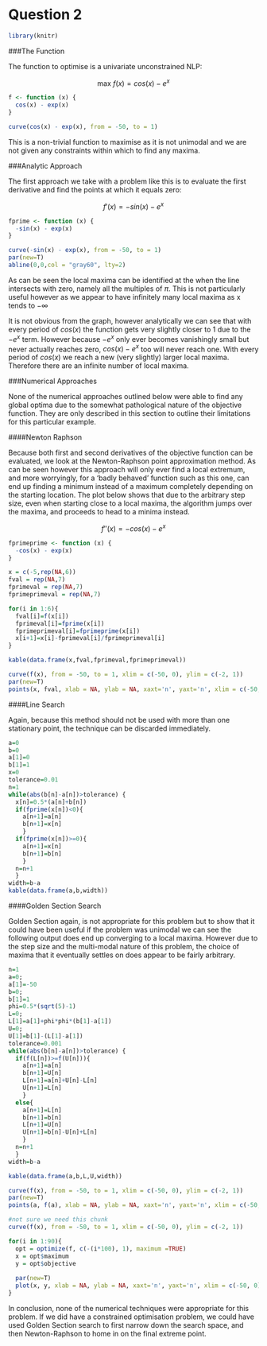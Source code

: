 # Question 2

```r
library(knitr)
```

###The Function

The function to optimise is a univariate unconstrained NLP:

$$\text{max } f(x) = cos(x) - e^x$$

```r
f <- function (x) {
  cos(x) - exp(x)
}

curve(cos(x) - exp(x), from = -50, to = 1)
```

This is a non-trivial function to maximise as it is not unimodal and we are not given any constraints within which to find any maxima. 

###Analytic Approach

The first approach we take with a problem like this is to evaluate the first derivative and find the points at which it equals zero:

$$f'(x) = -sin(x) - e^x$$

```r
fprime <- function (x) {
  -sin(x) - exp(x)
}

curve(-sin(x) - exp(x), from = -50, to = 1)
par(new=T)
abline(0,0,col = "gray60", lty=2)
```

As can be seen the local maxima can be identified at the when the line intersects with zero, namely all the multiples of $\pi$. This is not particularly useful however as we appear to have infinitely many local maxima as x tends to $- \infty$

It is not obvious from the graph, however analytically we can see that with every period of $cos(x)$ the function gets very slightly closer to 1 due to the $-e^x$ term. However because $-e^x$ only ever becomes vanishingly small but never actually reaches zero, $cos(x) - e^x$ too will never reach one. With every period of $cos(x)$ we reach a new (very slightly) larger local maxima. Therefore there are an infinite number of local maxima.


###Numerical Approaches

None of the numerical approaches outlined below were able to find any global optima due to the somewhat pathological nature of the objective function. They are only described in this section to outline their limitations for this particular example.

####Newton Raphson

Because both first and second derivatives of the objective function can be evaluated, we look at the Newton-Raphson point approximation method. As can be seen however this approach will only ever find a local extremum, and more worryingly, for a 'badly behaved' function such as this one, can end up finding a minimum instead of a maximum completely depending on the starting location. The plot below shows that due to the arbitrary step size, even when starting close to a local maxima, the algorithm jumps over the maxima, and proceeds to head to a minima instead.   

$$f''(x) = -cos(x) - e^x$$

```r
fprimeprime <- function (x) {
  -cos(x) - exp(x)
}
```


```r
x = c(-5,rep(NA,6))
fval = rep(NA,7)
fprimeval = rep(NA,7)
fprimeprimeval = rep(NA,7)

for(i in 1:6){
  fval[i]=f(x[i])
  fprimeval[i]=fprime(x[i])
  fprimeprimeval[i]=fprimeprime(x[i]) 
  x[i+1]=x[i]-fprimeval[i]/fprimeprimeval[i]
} 
```

```r
kable(data.frame(x,fval,fprimeval,fprimeprimeval))

curve(f(x), from = -50, to = 1, xlim = c(-50, 0), ylim = c(-2, 1))
par(new=T)
points(x, fval, xlab = NA, ylab = NA, xaxt='n', yaxt='n', xlim = c(-50, 0), ylim = c(-2, 1), col="red")

```

####Line Search

Again, because this method should not be used with more than one stationary point, the technique can be discarded immediately. 
```r
a=0
b=0
a[1]=0
b[1]=1
x=0
tolerance=0.01
n=1 
while(abs(b[n]-a[n])>tolerance) {
  x[n]=0.5*(a[n]+b[n]) 
  if(fprime(x[n])<0){
    a[n+1]=a[n]
    b[n+1]=x[n]
    }
  if(fprime(x[n])>=0){
    a[n+1]=x[n]
    b[n+1]=b[n]
    }
  n=n+1
  }
width=b-a 
kable(data.frame(a,b,width))
```

####Golden Section Search

Golden Section again, is not appropriate for this problem but to show that it could have been useful if the problem was unimodal we can see the following output does end up converging to a local maxima. However due to the step size and the multi-modal nature of this problem, the choice of maxima that it eventually settles on does appear to be fairly arbitrary. 

```r
n=1
a=0;
a[1]=-50
b=0;
b[1]=1
phi=0.5*(sqrt(5)-1) 
L=0;
L[1]=a[1]+phi*phi*(b[1]-a[1]) 
U=0;
U[1]=b[1]-(L[1]-a[1]) 
tolerance=0.001 
while(abs(b[n]-a[n])>tolerance) {
  if(f(L[n])>=f(U[n])){
    a[n+1]=a[n] 
    b[n+1]=U[n] 
    L[n+1]=a[n]+U[n]-L[n] 
    U[n+1]=L[n]
    }
  else{
    a[n+1]=L[n]
    b[n+1]=b[n]
    L[n+1]=U[n] 
    U[n+1]=b[n]-U[n]+L[n]
    } 
  n=n+1
  }
width=b-a 
```

```r
kable(data.frame(a,b,L,U,width))

curve(f(x), from = -50, to = 1, xlim = c(-50, 0), ylim = c(-2, 1))
par(new=T)
points(a, f(a), xlab = NA, ylab = NA, xaxt='n', yaxt='n', xlim = c(-50, 0), ylim = c(-2, 1), col="red")
```

```r
#not sure we need this chunk
curve(f(x), from = -50, to = 1, xlim = c(-50, 0), ylim = c(-2, 1))

for(i in 1:90){
  opt = optimize(f, c(-(i*100), 1), maximum =TRUE)
  x = opt$maximum
  y = opt$objective
  
  par(new=T)
  plot(x, y, xlab = NA, ylab = NA, xaxt='n', yaxt='n', xlim = c(-50, 0),ylim = c(-2, 1), col="RED")
}
```

In conclusion, none of the numerical techniques were appropriate for this problem. If we did have a constrained optimisation problem, we could have used Golden Section search to first narrow down the search space, and then Newton-Raphson to home in on the final extreme point. 